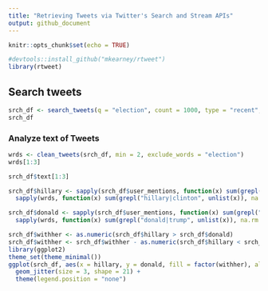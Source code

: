 ```yaml
---
title: "Retrieving Tweets via Twitter's Search and Stream APIs"
output: github_document
---
```


```r
knitr::opts_chunk$set(echo = TRUE)
```


```r
#devtools::install_github("mkearney/rtweet")
library(rtweet)
```

## Search tweets

```r
srch_df <- search_tweets(q = "election", count = 1000, type = "recent", lang = "en")
srch_df
```

### Analyze text of Tweets

```r
wrds <- clean_tweets(srch_df, min = 2, exclude_words = "election")
wrds[1:3]
```

```r
srch_df$text[1:3]
```


```r
srch_df$hillary <- sapply(srch_df$user_mentions, function(x) sum(grepl("1339835893", unlist(x)), na.rm = TRUE)) + 
  sapply(wrds, function(x) sum(grepl("hillary|clinton", unlist(x)), na.rm = TRUE))

srch_df$donald <- sapply(srch_df$user_mentions, function(x) sum(grepl("25073877", unlist(x)), na.rm = TRUE)) + 
  sapply(wrds, function(x) sum(grepl("donald|trump", unlist(x)), na.rm = TRUE))

srch_df$withher <- as.numeric(srch_df$hillary > srch_df$donald)
srch_df$withher <- srch_df$withher - as.numeric(srch_df$hillary < srch_df$donald)
library(ggplot2)
theme_set(theme_minimal())
ggplot(srch_df, aes(x = hillary, y = donald, fill = factor(withher), alpha = .9)) + 
  geom_jitter(size = 3, shape = 21) + 
  theme(legend.position = "none")
```



